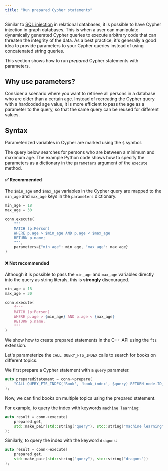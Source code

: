 ```yaml
---
title: "Run prepared Cypher statements"
---
```



Similar to [SQL injection](https://en.wikipedia.org/wiki/SQL_injection) in relational databases,
it is possible to have Cypher injection in graph databases. This is when a user can manipulate
dynamically generated Cypher queries to execute arbitrary code that can threaten the integrity of the data.
As a best practice, it's generally a good idea to provide parameters to your Cypher queries instead of
using concatenated string queries.

This section shows how to run *prepared* Cypher statements with parameters.

## Why use parameters?

Consider a scenario where you want to retrieve all persons in a database who are older than a certain age.
Instead of recreating the Cypher query with a hardcoded age value, it is more efficient to pass the age as a parameter
to the query, so that the same query can be reused for different values.

## Syntax

Parameterized variables in Cypher are marked using the `$` symbol.

<Tabs>

<TabItem label="Python">

The query below searches for persons who are between a minimum and maximum age.
The example Python code shows how to specify the parameters as a dictionary in the `parameters`
argument of the `execute` method.

#### ✅ Recommended

The `$min_age` and `$max_age` variables in the Cypher query are mapped to the `min_age` and `max_age`
keys in the `parameters` dictionary.

```py
min_age = 18
max_age = 30

conn.execute(
    """
    MATCH (p:Person)
    WHERE p.age > $min_age AND p.age < $max_age
    RETURN p.name;
    """,
    parameters={"min_age": min_age, "max_age": max_age}
)
```

#### ❌ Not recommended

Although it is possible to pass the `min_age` and `max_age` variables directly into the query as
string literals, this is **strongly** discouraged.

```py
min_age = 18
max_age = 30

conn.execute(
    f"""
    MATCH (p:Person)
    WHERE p.age > {min_age} AND p.age < {max_age}
    RETURN p.name;
    """
)
```
</TabItem>

<TabItem label="C++">

We show how to create prepared statements in the C++ API using the `fts` extension.

Let's parameterize the `CALL QUERY_FTS_INDEX` calls to search for books on different topics. 

We first prepare a Cypher statement with a `query` parameter.

```cpp
auto preparedStatement = conn->prepare(
    "CALL QUERY_FTS_INDEX('Book', 'book_index', $query) RETURN node.ID, score;"
);
```

Now, we can find books on multiple topics using the prepared statement.

For example, to query the index with keywords `machine learning`:

```cpp
auto result = conn->execute(
    prepared.get,
    std::make_pair(std::string("query"), std::string("machine learning"))
);
```

Similarly, to query the index with the keyword `dragons`:

```cpp
auto result = conn->execute(
    prepared.get,
    std::make_pair(std::string("query"), std::string("dragons"))
);
```
</TabItem>

</Tabs>
